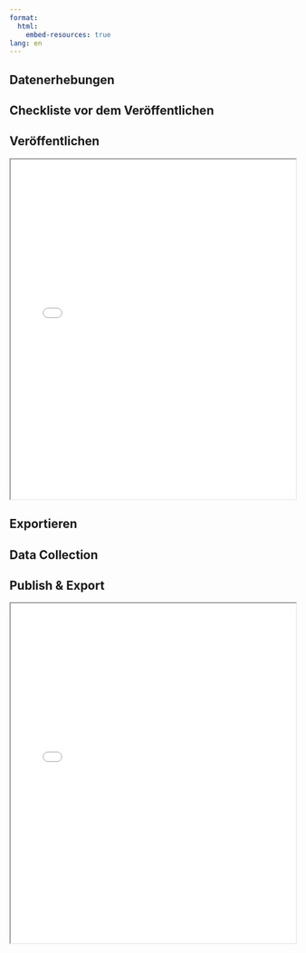 ```yaml
---
format:
  html:
    embed-resources: true
lang: en    
---
```


::: {.content-visible when-profile="german"}

# Datenerhebungen

## Checkliste vor dem Veröffentlichen


## Veröffentlichen 

::: {.callout-tip title="Embedded Help"}

```{=html}
<iframe width="100%" height="600" src="../help/InlineHelp_View_Study_Publish_de-DEU.html"></iframe>
```

:::

## Exportieren



:::

::: {.content-visible when-profile="english"}



# Data Collection 

##  Publish & Export

::: {.callout-tip title="Embedded Help"}

```{=html}
<iframe width="100%" height="600" src="../help/InlineHelp_View_Study_Publish_en-US.html"></iframe>
```

:::

:::

